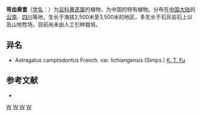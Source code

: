 {{Speciesbox
| name = 弯齿黄耆
| status = 
| status_system = 
| image =
| genus = Astragalus
| species = camptodontus
| authority = Franch.
| subdivision_ranks =[[变种|变种]]
| subdivision =
* 弯齿黄耆 ''A. c.'' var. ''camptodontus''
* [[丽江黄耆|丽江黄耆]] ''A. c.'' var. ''lichiangensis''
}}

'''弯齿黄耆'''（[[学名|学名]]：{{lang|la|''Astragalus camptodontus''}}）为[[豆科|豆科]][[黄芪属|黄芪属]]的植物，为中国的特有植物。分布在[[中国大陆|中国大陆]]的[[云南|云南]]、[[四川|四川]]等地，生长于海拔2,500米至3,500米的地区，多生长于石灰岩石上以及山地牧场，目前尚未由人工引种栽培。

== 异名 ==
* Astragalus camptodontus Franch. var. lichiangensis (Simps.) [[傅坤俊|K. T. Fu]]

== 参考文献 ==
<div class="references-small">
* {{cite web| url =http://www.bioinfo.cn/db05/KmzwSpecies.php?action=view&id=15656| title =弯齿黄耆（原变种）| work =《中国高等植物数据库全库》| publisher =中国科学院微生物研究所| author =昆明植物研究所| accessdate =2009-02-24| deadurl =yes| archiveurl =https://web.archive.org/web/20160305040958/http://www.bioinfo.cn/db05/KmzwSpecies.php?action=view&id=15656| archivedate =2016-03-05}}
</div>
{{Taxonbar|from=Q11067980}}

[[Category:黄芪属|W]]
[[Category:中國特有植物|W]]
[[Category:云南植物|W]]
[[Category:四川植物|W]]